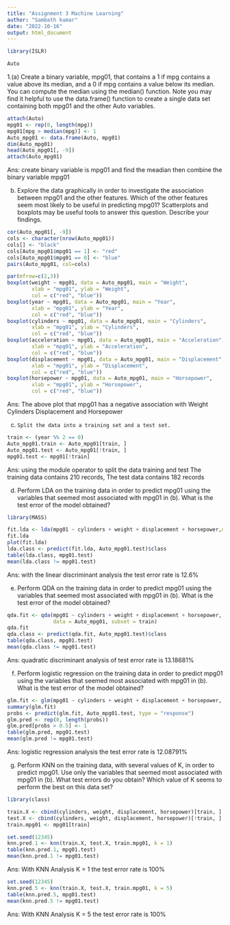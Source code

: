 ---
title: "Assignment 3 Machine Learning"
author: "Sambath kumar"
date: "2022-10-16"
output: html_document
---


```{r}
library(ISLR)
```

```{r}
Auto
```


1.(a) Create a binary variable, mpg01, that contains a 1 if mpg contains a value above its median, and a 0 if mpg contains a value below its median. You can compute the median using the median() function. Note you may find it helpful to use the data.frame() function to create a single data set containing both mpg01 and the other Auto variables.

```{r}
attach(Auto)
mpg01 <- rep(0, length(mpg))
mpg01[mpg > median(mpg)] <- 1 
Auto_mpg01 <- data.frame(Auto, mpg01)
dim(Auto_mpg01)
head(Auto_mpg01[, -9])
attach(Auto_mpg01)
```

Ans:
  create binary variable is mpg01 and find the meadian then combine the binary variable mpg01
  
  

 (b) Explore the data graphically in order to investigate the association between mpg01 and the other features. Which of the other features seem most likely to be useful in predicting mpg01? Scatterplots and boxplots may be useful tools to answer this question. Describe your findings.
 
```{r}
cor(Auto_mpg01[, -9])
cols <- character(nrow(Auto_mpg01))
cols[] <- "black"
cols[Auto_mpg01$mpg01 == 1] <- "red"
cols[Auto_mpg01$mpg01 == 0] <- "blue"
pairs(Auto_mpg01, col=cols)
```
 
 
```{r}
par(mfrow=c(2,3))
boxplot(weight ~ mpg01, data = Auto_mpg01, main = "Weight", 
        xlab = "mpg01", ylab = "Weight",
        col = c("red", "blue"))
boxplot(year ~ mpg01, data = Auto_mpg01, main = "Year", 
        xlab = "mpg01", ylab = "Year",
        col = c("red", "blue"))
boxplot(cylinders ~ mpg01, data = Auto_mpg01, main = "Cylinders", 
        xlab = "mpg01", ylab = "Cylinders",
        col = c("red", "blue"))
boxplot(acceleration ~ mpg01, data = Auto_mpg01, main = "Acceleration", 
        xlab = "mpg01", ylab = "Acceleration",
        col = c("red", "blue"))
boxplot(displacement ~ mpg01, data = Auto_mpg01, main = "Displacement", 
        xlab = "mpg01", ylab = "Displacement",
        col = c("red", "blue"))
boxplot(horsepower ~ mpg01, data = Auto_mpg01, main = "Horsepower", 
        xlab = "mpg01", ylab = "Horsepower",
        col = c("red", "blue"))
```
 
 Ans:
 The above plot that mpg01 has a negative association with Weight Cylinders Displacement and Horsepower
 
 
 (c)	 Split the data into a training set and a test set.
 
```{r}
train <- (year %% 2 == 0)
Auto_mpg01.train <- Auto_mpg01[train, ]
Auto_mpg01.test <- Auto_mpg01[!train, ]
mpg01.test <- mpg01[!train]
```
 
 Ans:
 using the module operator to split the data training and test The training data contains 210 records, The test data contains 182 records
 
 
 (d)	Perform LDA on the training data in order to predict mpg01 using the variables that seemed most associated with mpg01 in (b). What is the test error of the model obtained? 
 
 
```{r}
library(MASS)
```
 
 
```{r}
fit.lda <- lda(mpg01 ~ cylinders + weight + displacement + horsepower,data = Auto_mpg01, subset = train)
fit.lda
plot(fit.lda)
lda.class <- predict(fit.lda, Auto_mpg01.test)$class
table(lda.class, mpg01.test)
mean(lda.class != mpg01.test)
```
 
 Ans:
  with the linear discriminant analysis the test error rate is 12.6%
  
  
(e)	Perform QDA on the training data in order to predict mpg01 using the variables that seemed most associated with mpg01 in (b). What is the test error of the model obtained? 

```{r}
qda.fit <- qda(mpg01 ~ cylinders + weight + displacement + horsepower, 
               data = Auto_mpg01, subset = train)
qda.fit
qda.class <- predict(qda.fit, Auto_mpg01.test)$class
table(qda.class, mpg01.test)
mean(qda.class != mpg01.test)
```

Ans:
  quadratic discriminant analysis of test error rate is 13.18681%


(f)	Perform logistic regression on the training data in order to predict mpg01 using the variables that seemed most associated with mpg01 in (b). What is the test error of the model obtained?

```{r}
glm.fit <- glm(mpg01 ~ cylinders + weight + displacement + horsepower, data = Auto_mpg01, family = binomial, subset = train)
summary(glm.fit)
probs <- predict(glm.fit, Auto_mpg01.test, type = "response")
glm.pred <- rep(0, length(probs))
glm.pred[probs > 0.5] <- 1
table(glm.pred, mpg01.test)
mean(glm.pred != mpg01.test)
```

Ans:
  logistic regression analysis the test error rate is 12.08791%
  
  
  
(g)	Perform KNN on the training data, with several values of K, in order to predict mpg01. Use only the variables that seemed most associated with mpg01 in (b). What test errors do you obtain? Which value of K seems to perform the best on this data set?

```{r}
library(class)
```


```{r}
train.X <- cbind(cylinders, weight, displacement, horsepower)[train, ]
test.X <- cbind(cylinders, weight, displacement, horsepower)[!train, ]
train.mpg01 <- mpg01[train]

set.seed(12345)
knn.pred.1 <- knn(train.X, test.X, train.mpg01, k = 1)
table(knn.pred.1, mpg01.test)
mean(knn.pred.1 != mpg01.test)
```
Ans:
  With KNN Analysis K = 1 the test error rate is 100%


```{r}
set.seed(12345)
knn.pred.5 <- knn(train.X, test.X, train.mpg01, k = 5)
table(knn.pred.5, mpg01.test)
mean(knn.pred.5 != mpg01.test)
```
Ans:
  With KNN Analysis K = 5 the test error rate is 100%
